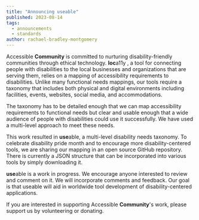 ```yaml
---
title: "Announcing useable"
published: 2023-08-14
tags:
  - announcements
  - standards
author: rachael-bradley-montgomery
---
```



<span class="text-brand">Accessible **Community**</span> is committed to nurturing
disability-friendly communities through ethical technology. <span class="text-brand">
  **loc**a11y
</span>
, a tool for connecting people with disabilities to the local businesses and organizations
that are serving them, relies on a mapping of accessibility requirements to disabilities.
Unlike many functional needs mappings, our tools require a taxonomy that includes
both physical and digital environments including facilities, events, websites, social
media, and accommodations.

The taxonomy has to be detailed enough that we can map accessibility requirements to functional needs but clear and usable enough that a wide audience of people with disabilities could use it successfully. We have used a multi-level approach to meet these needs.

This work resulted in <ExternalLink href="https://accessiblecommunity.github.io/useable/" class="text-brand" inline={true}>**use**able</ExternalLink><span>, a multi-level</span> disability needs taxonomy. To celebrate disability pride month and to encourage more disability-centered tools, we are sharing our mapping in an <ExternalLink href="https://github.com/accessiblecommunity/useable" inline={true}>open source GitHub repository</ExternalLink>. There is currently a JSON structure that can be incorporated into various tools by simply downloading it.

<span class="text-brand">**use**able</span> is a work in progress. We encourage anyone
interested to review and comment on it. We will incorporate comments and feedback.
Our goal is that useable will aid in worldwide tool development of disability-centered
applications.

If you are interested in supporting <span class="text-brand">Accessible **Community**</span>'s work, please support us by volunteering or donating.
